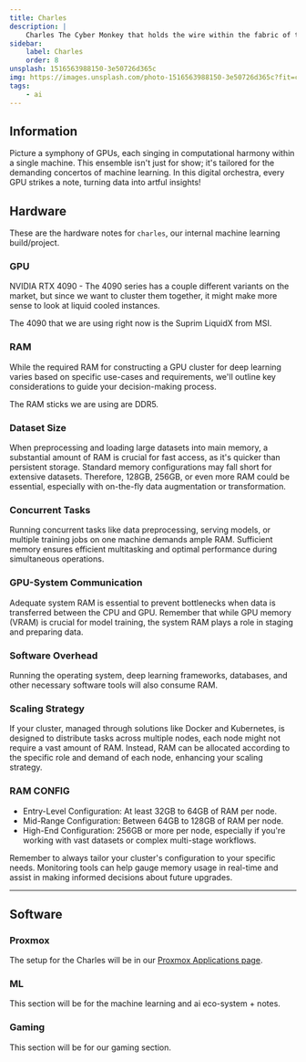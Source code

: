 ```yaml
---
title: Charles
description: |
    Charles The Cyber Monkey that holds the wire within the fabric of the matrix.
sidebar:
    label: Charles
    order: 8
unsplash: 1516563988150-3e50726d365c
img: https://images.unsplash.com/photo-1516563988150-3e50726d365c?fit=crop&w=1400&h=700&q=75
tags:
    - ai
---
```


## Information

Picture a symphony of GPUs, each singing in computational harmony within a single machine.
This ensemble isn't just for show; it's tailored for the demanding concertos of machine learning.
In this digital orchestra, every GPU strikes a note, turning data into artful insights!

## Hardware

These are the hardware notes for `charles`, our internal machine learning build/project.

### GPU

NVIDIA RTX 4090 - The 4090 series has a couple different variants on the market, but since we want to cluster them together, it might make more sense to look at liquid cooled instances.

The 4090 that we are using right now is the Suprim LiquidX from MSI.

### RAM

While the required RAM for constructing a GPU cluster for deep learning varies based on specific use-cases and requirements, we'll outline key considerations to guide your decision-making process.

The RAM sticks we are using are DDR5.

### Dataset Size

When preprocessing and loading large datasets into main memory, a substantial amount of RAM is crucial for fast access, as it's quicker than persistent storage.
Standard memory configurations may fall short for extensive datasets.
Therefore, 128GB, 256GB, or even more RAM could be essential, especially with on-the-fly data augmentation or transformation.

### Concurrent Tasks

Running concurrent tasks like data preprocessing, serving models, or multiple training jobs on one machine demands ample RAM.
Sufficient memory ensures efficient multitasking and optimal performance during simultaneous operations.

### GPU-System Communication

Adequate system RAM is essential to prevent bottlenecks when data is transferred between the CPU and GPU.
Remember that while GPU memory (VRAM) is crucial for model training, the system RAM plays a role in staging and preparing data.

### Software Overhead

Running the operating system, deep learning frameworks, databases, and other necessary software tools will also consume RAM.

### Scaling Strategy

If your cluster, managed through solutions like Docker and Kubernetes, is designed to distribute tasks across multiple nodes, each node might not require a vast amount of RAM.
Instead, RAM can be allocated according to the specific role and demand of each node, enhancing your scaling strategy.

### RAM CONFIG

-   Entry-Level Configuration: At least 32GB to 64GB of RAM per node.
-   Mid-Range Configuration: Between 64GB to 128GB of RAM per node.
-   High-End Configuration: 256GB or more per node, especially if you're working with vast datasets or complex multi-stage workflows.

Remember to always tailor your cluster's configuration to your specific needs.
Monitoring tools can help gauge memory usage in real-time and assist in making informed decisions about future upgrades.

---

## Software

### Proxmox

The setup for the Charles will be in our [Proxmox Applications page](https://kbve.com/application/proxmox/).

### ML

This section will be for the machine learning and ai eco-system + notes.

### Gaming

This section will be for our gaming section.
